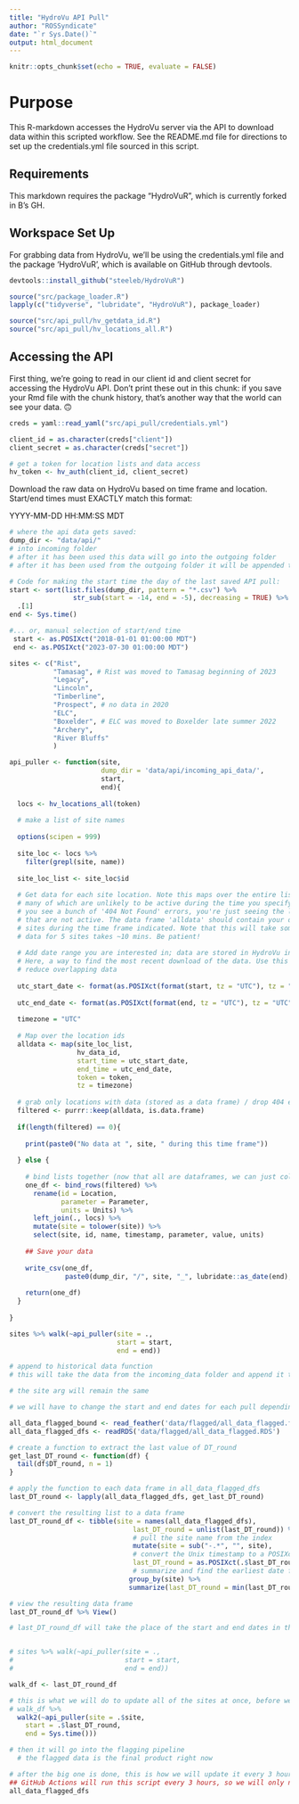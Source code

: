 ```yaml
---
title: "HydroVu API Pull"
author: "ROSSyndicate"
date: "`r Sys.Date()`"
output: html_document
---
```


```r
knitr::opts_chunk$set(echo = TRUE, evaluate = FALSE)
```

# Purpose

This R-markdown accesses the HydroVu server via the API to download data within this scripted workflow. See the README.md file for directions to set up the credentials.yml file sourced in this script.

## Requirements

This markdown requires the package "HydroVuR", which is currently forked in B's GH.

## Workspace Set Up

For grabbing data from HydroVu, we'll be using the credentials.yml file and the package 'HydroVuR', which is available on GitHub through devtools.

```r
devtools::install_github("steeleb/HydroVuR")

source("src/package_loader.R")
lapply(c("tidyverse", "lubridate", "HydroVuR"), package_loader)

source("src/api_pull/hv_getdata_id.R")
source("src/api_pull/hv_locations_all.R")
```

## Accessing the API

First thing, we're going to read in our client id and client secret for accessing the HydroVu API. Don't print these out in this chunk: if you save your Rmd file with the chunk history, that's another way that the world can see your data. 🙃

```r
creds = yaml::read_yaml("src/api_pull/credentials.yml")

client_id = as.character(creds["client"])
client_secret = as.character(creds["secret"])

# get a token for location lists and data access
hv_token <- hv_auth(client_id, client_secret)
```

Download the raw data on HydroVu based on time frame and location. Start/end times must EXACTLY match this format:

YYYY-MM-DD HH:MM:SS MDT

```r
# where the api data gets saved:
dump_dir <- "data/api/"
# into incoming folder
# after it has been used this data will go into the outgoing folder
# after it has been used from the outgoing folder it will be appended to the historical data

# Code for making the start time the day of the last saved API pull:
start <- sort(list.files(dump_dir, pattern = "*.csv") %>%
                str_sub(start = -14, end = -5), decreasing = TRUE) %>%
  .[1]
end <- Sys.time()

#... or, manual selection of start/end time
 start <- as.POSIXct("2018-01-01 01:00:00 MDT")
 end <- as.POSIXct("2023-07-30 01:00:00 MDT")

sites <- c("Rist", 
           "Tamasag", # Rist was moved to Tamasag beginning of 2023
           "Legacy",
           "Lincoln",
           "Timberline",
           "Prospect", # no data in 2020
           "ELC",
           "Boxelder", # ELC was moved to Boxelder late summer 2022
           "Archery",
           "River Bluffs"
           )

api_puller <- function(site, 
                       dump_dir = 'data/api/incoming_api_data/', 
                       start,
                       end){
  
  locs <- hv_locations_all(token)
  
  # make a list of site names
  
  options(scipen = 999)
  
  site_loc <- locs %>%
    filter(grepl(site, name))
  
  site_loc_list <- site_loc$id
  
  # Get data for each site location. Note this maps over the entire list of locations, 
  # many of which are unlikely to be active during the time you specify. Don't freak out if
  # you see a bunch of '404 Not Found' errors, you're just seeing the list of locations 
  # that are not active. The data frame 'alldata' should contain your data from all applicable
  # sites during the time frame indicated. Note that this will take some time (one month of
  # data for 5 sites takes ~10 mins. Be patient!
  
  # Add date range you are interested in; data are stored in HydroVu in UTC
  # Here, a way to find the most recent download of the data. Use this as the start date to 
  # reduce overlapping data
  
  utc_start_date <- format(as.POSIXct(format(start, tz = "UTC"), tz = "UTC"), format = "%Y-%m-%d %H:%M:%S")
  
  utc_end_date <- format(as.POSIXct(format(end, tz = "UTC"), tz = "UTC"), format = "%Y-%m-%d %H:%M:%S")
  
  timezone = "UTC"
  
  # Map over the location ids 
  alldata <- map(site_loc_list, 
                 hv_data_id, 
                 start_time = utc_start_date, 
                 end_time = utc_end_date, 
                 token = token, 
                 tz = timezone)
  
  # grab only locations with data (stored as a data frame) / drop 404 errors
  filtered <- purrr::keep(alldata, is.data.frame)
  
  if(length(filtered) == 0){
    
    print(paste0("No data at ", site, " during this time frame"))
    
  } else {
    
    # bind lists together (now that all are dataframes, we can just collate quickly)
    one_df <- bind_rows(filtered) %>% 
      rename(id = Location,
             parameter = Parameter,
             units = Units) %>% 
      left_join(., locs) %>% 
      mutate(site = tolower(site)) %>%
      select(site, id, name, timestamp, parameter, value, units)
    
    ## Save your data
    
    write_csv(one_df,
              paste0(dump_dir, "/", site, "_", lubridate::as_date(end), ".csv"))
    
    return(one_df)
  }
  
}

sites %>% walk(~api_puller(site = .,
                           start = start,
                           end = end))
```

```r
# append to historical data function
# this will take the data from the incoming_data folder and append it to the historical_data folder

```

```r
# the site arg will remain the same

# we will have to change the start and end dates for each pull depending on the last date that is in the all_data_flagged RDS file

all_data_flagged_bound <- read_feather('data/flagged/all_data_flagged.feather')
all_data_flagged_dfs <- readRDS('data/flagged/all_data_flagged.RDS')

# create a function to extract the last value of DT_round
get_last_DT_round <- function(df) {
  tail(df$DT_round, n = 1)
}

# apply the function to each data frame in all_data_flagged_dfs
last_DT_round <- lapply(all_data_flagged_dfs, get_last_DT_round)

# convert the resulting list to a data frame
last_DT_round_df <- tibble(site = names(all_data_flagged_dfs),
                               last_DT_round = unlist(last_DT_round)) %>%
                               # pull the site name from the index
                               mutate(site = sub("-.*", "", site),
                               # convert the Unix timestamp to a POSIXct object
                               last_DT_round = as.POSIXct(.$last_DT_round, origin = "1970-01-01")) %>%
                               # summarize and find the earliest date for each site
                              group_by(site) %>%
                              summarize(last_DT_round = min(last_DT_round))

# view the resulting data frame
last_DT_round_df %>% View()

# last_DT_round_df will take the place of the start and end dates in the api_puller function


# sites %>% walk(~api_puller(site = .,
#                            start = start,
#                            end = end))
```

```r
walk_df <- last_DT_round_df

# this is what we will do to update all of the sites at once, before we start appending every 3 hours
# walk_df %>%
  walk2(~api_puller(site = .$site,
    start = .$last_DT_round,
    end = Sys.time()))

# then it will go into the flagging pipeline
  # the flagged data is the final product right now

# after the big one is done, this is how we will update it every 3 hours:
## GitHub Actions will run this script every 3 hours, so we will only need to update the start and end dates
all_data_flagged_dfs
```